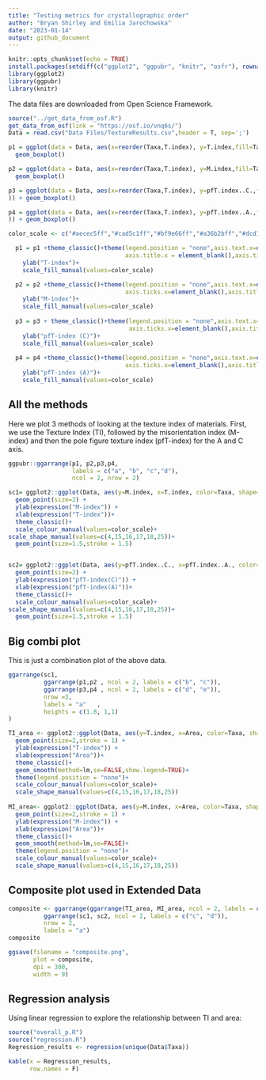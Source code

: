 ```yaml
---
title: "Testing metrics for crystallographic order"
author: "Bryan Shirley and Emilia Jarochowska"
date: "2023-01-14"
output: github_document
---
```



```r
knitr::opts_chunk$set(echo = TRUE)
install.packages(setdiff(c("ggplot2", "ggpubr", "knitr", "osfr"), rownames(installed.packages())))  
library(ggplot2)
library(ggpubr)
library(knitr)
```

The data files are downloaded from Open Science Framework. 
```r
source("../get_data_from_osf.R")
get_data_from_osf(link = "https://osf.io/vnq6s/")
Data = read.csv("Data Files/TextureResults.csv",header = T, sep=';')
```

```r

p1 = ggplot(data = Data, aes(x=reorder(Taxa,T.index), y=T.index,fill=Taxa)) + 
  geom_boxplot()

p2 = ggplot(data = Data, aes(x=reorder(Taxa,T.index), y=M.index,fill=Taxa)) + 
  geom_boxplot()

p3 = ggplot(data = Data, aes(x=reorder(Taxa,T.index), y=pfT.index..C.,fill=Taxa
)) + geom_boxplot()

p4 = ggplot(data = Data, aes(x=reorder(Taxa,T.index), y=pfT.index..A.,fill=Taxa
)) + geom_boxplot()
```

```r
color_scale <- c("#aecec5ff","#cad5c1ff","#bf9e66ff","#a36b2bff","#dcd1a2ff", "#2686a0ff")

  p1 = p1 +theme_classic()+theme(legend.position = "none",axis.text.x=element_blank(),axis.ticks.x=element_blank(),
                                 axis.title.x = element_blank(),axis.title.y = element_text(size=9))+
    ylab("T-index")+
    scale_fill_manual(values=color_scale)

  p2 = p2 +theme_classic()+theme(legend.position = "none",axis.text.x=element_blank(),
                                 axis.ticks.x=element_blank(),axis.title.x = element_blank(),axis.title.y = element_text(size=9))+
    ylab("M-index")+
    scale_fill_manual(values=color_scale)
  
  p3 = p3 + theme_classic()+theme(legend.position = "none",axis.text.x=element_blank(),
                                  axis.ticks.x=element_blank(),axis.title.x = element_blank(),axis.title.y = element_text(size=9))+
    ylab("pfT-index (C)")+
    scale_fill_manual(values=color_scale)
  
  p4 = p4 +theme_classic()+theme(legend.position = "none",axis.text.x=element_blank(),
                                 axis.ticks.x=element_blank(),axis.title.x = element_blank(),axis.title.y = element_text(size=9))+
    ylab("pfT-index (A)")+
    scale_fill_manual(values=color_scale)
```

## All the methods

Here we plot 3 methods of looking at the texture index of materials. First, we use the Texture Index (TI), followed by the misorientation index (M-index) and then the pole figure texture index  (pfT-index) for the A and C axis. 

```r
ggpubr::ggarrange(p1, p2,p3,p4,
                  labels = c("a", "b", "c","d"),
                  ncol = 2, nrow = 2)
```

```r
sc1= ggplot2::ggplot(Data, aes(y=M.index, x=T.index, color=Taxa, shape=Taxa)) + 
  geom_point(size=2) + 
  ylab(expression("M-index")) + 
  xlab(expression("T-index"))+
  theme_classic()+
  scale_colour_manual(values=color_scale)+
scale_shape_manual(values=c(4,15,16,17,18,25))+
  geom_point(size=1.5,stroke = 1.5)


sc2= ggplot2::ggplot(Data, aes(y=pfT.index..C., x=pfT.index..A., color=Taxa, shape=Taxa)) + 
  geom_point(size=2) + 
  ylab(expression("pfT-index(C)")) + 
  xlab(expression("pfT-index(A)"))+
  theme_classic()+
  scale_colour_manual(values=color_scale)+
scale_shape_manual(values=c(4,15,16,17,18,25))+
  geom_point(size=1.5,stroke = 1.5)

```

## Big combi plot

This is just a combination plot of the above data.

```r
ggarrange(sc1,                                            
          ggarrange(p1,p2 , ncol = 2, labels = c("b", "c")),
          ggarrange(p3,p4 , ncol = 2, labels = c("d", "e")),
          nrow =3, 
          labels = "a"   ,      
          heights = c(1.8, 1,1)
) 
```

```r
TI_area <- ggplot2::ggplot(Data, aes(y=T.index, x=Area, color=Taxa, shape=Taxa)) + 
  geom_point(size=2,stroke = 1) + 
  ylab(expression("T-index")) + 
  xlab(expression("Area"))+
  theme_classic()+
  geom_smooth(method=lm,se=FALSE,show.legend=TRUE)+
  theme(legend.position = "none")+
  scale_colour_manual(values=color_scale)+
  scale_shape_manual(values=c(4,15,16,17,18,25))
  
MI_area<- ggplot2::ggplot(Data, aes(y=M.index, x=Area, color=Taxa, shape=Taxa)) + 
  geom_point(size=2,stroke = 1) + 
  ylab(expression("M-index")) + 
  xlab(expression("Area"))+
  theme_classic()+
  geom_smooth(method=lm,se=FALSE)+
  theme(legend.position = "none")+
  scale_colour_manual(values=color_scale)+ 
  scale_shape_manual(values=c(4,15,16,17,18,25))

```
## Composite plot used in Extended Data

```r
composite <- ggarrange(ggarrange(TI_area, MI_area, ncol = 2, labels = c("a", "b")),
          ggarrange(sc1, sc2, ncol = 2, labels = c("c", "d")),
          nrow = 2, 
          labels = "a")
composite
```

```r
ggsave(filename = "composite.png",
       plot = composite,
       dpi = 300,
       width = 9)
```

## Regression analysis

Using linear regression to explore the relationship between TI and area:

```r
source("overall_p.R")
source("regression.R")
Regression_results <- regression(unique(Data$Taxa))
```

```r
kable(x = Regression_results,
      row.names = F)
```